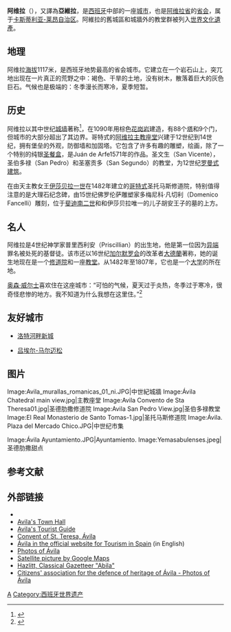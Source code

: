 {{Infobox settlement
|official_name          = 阿维拉
|other_name             = 
|native_name            = Ávila
|nickname               = 
|motto                  = {{lang|es|''Una ciudad para todos...''}} <br />([[西班牙语|西班牙语]]的“每一个人的城市”)
|image_skyline          = Puerta del alcazar.jpg
|imagesize              = 250px
|image_caption          = 阿维拉城门
|image_flag             = Bandera de Ávila.svg
|flag_size              =150px
|image_seal             = Escudo_de_Ávila.svg
|seal_size              =
|image_blank_emblem     =
|blank_emblem_size      =
|image_map              = 
|mapsize                = 200px
|map_caption            = 位置
|pushpin_map            = Spain#Spain Castilla y León<!-- the name of a location map as per http://en.wikipedia.org/wiki/Template:Location_map -->
|pushpin_label_position = <!-- the position of the pushpin label: left, right, top, bottom, none -->
|subdivision_type       = 国家
|subdivision_name       = {{flagicon|Spain}} 西班牙
|subdivision_type1      = 自治区
|subdivision_name1      = [[卡斯蒂利亚-莱昂自治区|卡斯蒂利亚-莱昂自治区]]
|subdivision_type2      = 省
|subdivision_name2      = [[阿维拉省|阿维拉省]]
|subdivision_type3      = 
|subdivision_name3      = 
|subdivision_type4      = 
|subdivision_name4      = 
|government_type        =
|leader_title           = 市长
|leader_name            = Miguel Ángel García Nieto |leader_party = [[西班牙人民党|西班牙人民党]] 
|leader_title1          =  <!-- for places with, say, both a mayor and a city manager -->
|leader_name1           =
|leader_title2          =
|leader_name2           =
|leader_title3          =
|leader_name3           =
|leader_title4          =
|leader_name4           =
|established_title      = <!-- Settled -->
|established_date       = 
|established_title2     =  <!-- Incorporated (town) -->
|established_date2      = 
|established_title3     =  <!-- Incorporated (city) -->
|established_date3      = 
|area_magnitude         = 
|unit_pref              = <!--Enter: Imperial, if Imperial (metric) is desired-->
|area_footnotes         =
|area_total_km2         = 
|area_land_km2          = 231.9
|area_water_km2         = 
|area_total_sq_mi       = 
|area_land_sq_mi        = 
|area_water_sq_mi       = 
|area_water_percent     = 
|area_urban_km2         = 
|area_urban_sq_mi       = 
|area_metro_km2         = 
|area_metro_sq_mi       = 
|population_as_of       = 2005
|population_footnotes   =
|population_note        =  
|settlement_type        = <!--For Town or Village (Leave blank for the default City) -->
|population_total       = 53,272
|population_density_km2 = 226.87
|population_density_sq_mi = 
|population_metro       = 
|population_density_metro_km2 =
|population_density_metro_sq_mi =
|population_urban       = 
|population_density_urban_km2 =
|population_density_urban_mi2 =
|timezone               = CET
|utc_offset             = +1
|timezone_DST           = CEST
|utc_offset_DST         = +2
|latd=40 |latm=39 |lats= |latNS=N
|longd=4 |longm=41 |longs= |longEW=W
|coordinates_type       = type:city_region:ES
|coordinates_display    = inline,title
|elevation_footnotes    =  <!--for references: use <ref> </ref> tags-->
|elevation_m            = 1182
|elevation_ft           = 3665
|postal_code_type       =  Postal code
|postal_code            = 05001 - 05005
|area_code              = 34 (西班牙) + 920 (阿维拉)
|website                = http://www.avila.es {{es icon}}
|footnotes              = 
}} <!-- Infobox ends -->
{{Infobox World Heritage Site
| en_name         = Old Town of Ávila with its Extra-Muros Churches
| fr_name =Vieille ville d'Ávila avec ses églises extra-muros 
| site_img       = Image:Ávila 24-8-2002.jpg
|site_img_capt =阿维拉城墙
| country = {{ESP}}
| zh_name        = 阿维拉古城及城外教堂
| criterion_c    = iii, iv
| ID          = 348
| Region = 欧洲和北美地区
| rg_year        = 1985
| Session     = 9th
| org_url        = http://whc.unesco.org/en/list/348
}}

'''阿维拉'''（{{lang-es|'''Ávila'''}}），又譯為'''亞維拉'''，是[[西班牙|西班牙]]中部的一座[[城市|城市]]，也是[[阿维拉省|阿维拉省]]的[[首府|省会]]，属于[[卡斯蒂利亚-莱昂自治区|卡斯蒂利亚-莱昂自治区]]。阿維拉的舊城區和城牆外的教堂群被列入[[世界文化遺產|世界文化遺產]]。

== 地理 ==
阿维拉[[海拔|海拔]]1117米，是西班牙地势最高的省会城市。它建立在一个岩石山上，突兀地出现在一片真正的荒野之中：褐色、干旱的土地，没有树木，散落着巨大的灰色巨石。气候也是极端的：冬季漫长而寒冷，夏季短暂。

== 历史 ==

阿维拉以其中世纪[[城墙|城墙]]著称<ref>{{Cite web|title=Avila, Spain, Travel Guide|url=http://www.travelinginspain.com/Avila.htm|accessdate=2020-09-09|work=travelinginspain.com|archiveurl=https://web.archive.org/web/20100219213512/http://www.travelinginspain.com/Avila.htm|archivedate=2010-02-19|dead-url=yes}}</ref>，在1090年用棕色[[花岗岩|花岗岩]]建造，有88个[[塔|塔]]和9个门，但城市的大部分超出了其边界。哥特式的[[阿维拉主教座堂|阿维拉主教座堂]]兴建于12世纪到14世纪，拥有堡垒的外观，防御墙和加固塔。它包含了许多有趣的雕塑，绘画，除了一个特别的纯银[[圣餐盒|圣餐盒]]，是Juán de Arfe1571年的作品。圣文生（San Vicente），圣伯多禄（San Pedro）和圣塞贡多（San Segundo）的教堂，为12世纪[[罗曼式建筑|罗曼式建筑]]。

在由天主教女王[[伊莎貝拉一世_(卡斯提爾)|伊莎贝拉一世]]在1482年建立的[[哥特式|哥特式]]圣托马斯修道院，特别值得注意的是大理石纪念碑，由15世纪佛罗伦萨雕塑家多梅尼科·凡切利（Domenico Fancelli）雕刻，位于[[费尔南多二世_(阿拉贡)|斐迪南二世]]和和伊莎贝拉唯一的儿子胡安王子的墓的上方。

== 名人 ==
阿维拉是4世纪神学家普里西利安（Priscillian）的出生地，他是第一位因为[[异端|异端]]罪名被处死的基督徒。该市还以16世纪[[加尔默罗会|加尔默罗会]]的改革者[[亚维拉的德兰|大德蘭]]著称，她的诞生地现在是一个[[修道院|修道院]]和一座[[教堂|教堂]]。从1482年至1807年，它也是一个[[大学|大学]]的所在地。

[[奥森·威尔士|奥森·威尔士]]喜欢住在这座城市：“可怕的气候，夏天过于炎热，冬季过于寒冷，很奇怪悲惨的地方。我不知道为什么我想在这里住。”<ref>{{Cite web|title=Orson Welles doesn’t like Rosebud|url=https://kottke.org/09/12/orson-welles-doesnt-like-rosebud|accessdate=2020-09-09|work=kottke.org|language=en}}</ref>

==友好城市==
* {{FRA}} [[洛特河畔新城|洛特河畔新城]]
* {{FRA}} [[吕埃尔-马尔迈松|吕埃尔-马尔迈松]]

== 图片 ==
<gallery>
Image:Avila_murallas_romanicas_01_ni.JPG|中世紀城牆
Image:Ávila Chatedral main view.jpg|主教座堂
Image:Avila Convento de Sta Theresa01.jpg|圣德肋撒修道院
Image:Avila San Pedro View.jpg|圣伯多禄教堂
Image:El Real Monasterio de Santo Tomas-1.jpg|圣托马斯修道院
Image:Ávila. Plaza del Mercado Chico.JPG|中世纪市集

Image:Ávila Ayuntamiento.JPG|Ayuntamiento.
Image:Yemasabulenses.jpeg|圣德肋撒甜点
</gallery>

== 参考文献 ==
{{reflist}}

== 外部链接 ==
{{Wikivoyage|Ávila}}
{{Commons|Ávila}}
* {{cite CE1913 |first=Thomas Joseph |last=Shahan |wstitle=Diocese of Avila |volume=2 |short=x}}
* [http://www.avila.es Avila's Town Hall]
* [http://www.avila.com Avila's Tourist Guide]
* [https://web.archive.org/web/20051018071718/http://www.sacred-destinations.com/spain/avila-convent-of-st-teresa.htm Convent of St. Teresa, Ávila]
* [http://www.spain.info/en_IE/ven/otros-destinos/avila.html Ávila in the official website for Tourism in Spain] (in English)
* [http://galicias.com/avila/index.htm Photos of Ávila]
* [https://maps.google.com/maps?f=q&hl=en&geocode=&q=avila&ie=UTF8&ll=40.656615,-4.701977&spn=0.006642,0.021629&t=k&z=16&om=0 Satellite picture by Google Maps]
* [https://web.archive.org/web/20060511112006/http://www.ancientlibrary.com/gazetteer/0004.html Hazlitt, Classical Gazetteer "Abila"]
* [http://www.patrimoniocastillayleon.org/avila/imagenes/ Citizens' association for the defence of heritage of Ávila - Photos of Ávila]

{{西班牙世界遗产}}
{{西班牙各省首府}}
{{阿維拉省市鎮}}
{{Authority control}}
[[Category:阿维拉省市镇|A]]
[[Category:西班牙世界遗产|Category:西班牙世界遗产]]